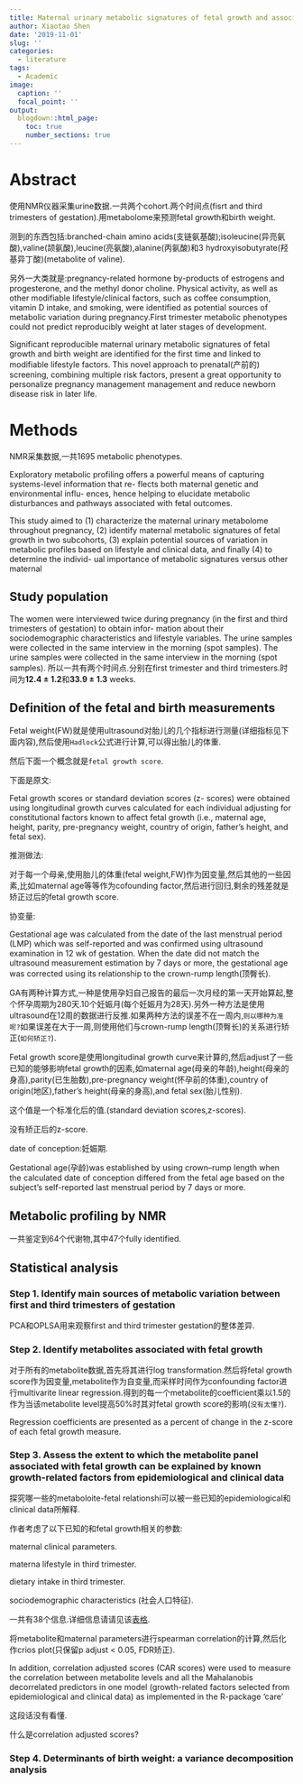 ```yaml
---
title: Maternal urinary metabolic signatures of fetal growth and associated clinical and environmental factors in the INMA study文献阅读总结
author: Xiaotao Shen
date: '2019-11-01'
slug: ''
categories:
  - literature
tags:
  - Academic
image:
  caption: ''
  focal_point: ''
output:
  blogdown::html_page:
    toc: true
    number_sections: true
---
```


# Abstract

使用NMR仪器采集urine数据.一共两个cohort.两个时间点(fisrt and third trimesters of gestation).用metabolome来预测fetal growth和birth weight.

测到的东西包括:branched-chain amino acids(支链氨基酸);isoleucine(异亮氨酸),valine(颉氨酸),leucine(亮氨酸),alanine(丙氨酸)和3 hydroxyisobutyrate(羟基异丁酸)(metabolite of valine).

另外一大类就是:pregnancy-related hormone by-products of estrogens and progesterone, and the methyl donor choline.
Physical activity, as well as other modifiable lifestyle/clinical factors, such as coffee consumption, vitamin D intake, and smoking, were identified as potential sources of metabolic variation during pregnancy.First trimester metabolic phenotypes could not predict reproducibly weight at later stages of development. 

Significant reproducible maternal urinary metabolic signatures of fetal growth and birth weight are identified for the first time and linked to modifiable lifestyle factors. This novel approach to prenatal(产前的) screening, combining multiple risk factors, present a great opportunity to personalize pregnancy management management and reduce newborn disease risk in later life.


# Methods

NMR采集数据,一共1695 metabolic phenotypes.

Exploratory metabolic profiling offers a powerful means of capturing systems-level information that re- flects both maternal genetic and environmental influ- ences, hence helping to elucidate metabolic disturbances and pathways associated with fetal outcomes.

This study aimed to (1) characterize the maternal urinary metabolome throughout pregnancy, (2) identify maternal metabolic signatures of fetal growth in two subcohorts, (3) explain potential sources of variation in metabolic profiles based on lifestyle and clinical data, and finally (4) to determine the individ- ual importance of metabolic signatures versus other maternal


## Study population

The women were interviewed twice during pregnancy (in the first and third trimesters of gestation) to obtain infor- mation about their sociodemographic characteristics and lifestyle variables. The urine samples were collected in the same interview in the morning (spot samples). The urine samples were collected in the same interview in the morning (spot samples). 所以一共有两个时间点.分别在first trimester and third trimesters.时间为**12.4 ± 1.2**和**33.9 ± 1.3** weeks.

## Definition of the fetal and birth measurements

Fetal weight(FW)就是使用ultrasound对胎儿的几个指标进行测量(详细指标见下面内容),然后使用`Hadlock`公式进行计算,可以得出胎儿的体重.

然后下面一个概念就是`fetal growth score`.

下面是原文:

Fetal growth scores or standard deviation scores (z- scores) were obtained using longitudinal growth curves calculated for each individual adjusting for constitutional factors known to affect fetal growth (i.e., maternal age, height, parity, pre-pregnancy weight, country of origin, father’s height, and fetal sex).

推测做法:

对于每一个母亲,使用胎儿的体重(fetal weight,FW)作为因变量,然后其他的一些因素,比如maternal age等等作为cofounding factor,然后进行回归,剩余的残差就是矫正过后的fetal growth score.

协变量:

Gestational age was calculated from the date of the last menstrual period (LMP) which was self-reported and was confirmed using ultrasound examination in 12 wk of gestation. When the date did not match the ultrasound measurement estimation by 7 days or more, the gestational age was corrected using its relationship to the crown-rump length(顶臀长).

GA有两种计算方式,一种是使用孕妇自己报告的最后一次月经的第一天开始算起,整个怀孕周期为280天.10个妊娠月(每个妊娠月为28天).另外一种方法是使用ultrasound在12周的数据进行反推.如果两种方法的误差不在一周内,`则以哪种为准呢?`如果误差在大于一周,则使用他们与crown-rump length(顶臀长)的关系进行矫正(`如何矫正?`).

Fetal growth score是使用longitudinal growth curve来计算的,然后adjust了一些已知的能够影响fetal growth的因素,如maternal age(母亲的年龄),height(母亲的身高),parity(已生胎数),pre-pregnancy weight(怀孕前的体重),country of origin(地区),father’s height(母亲的身高),and fetal sex(胎儿性别).

这个值是一个标准化后的值.(standard deviation scores,z-scores).

没有矫正后的z-score.

date of conception:妊娠期.

Gestational age(孕龄)was established by using crown–rump length when the calculated date of conception differed from the fetal age based on the subject’s self-reported last menstrual period by 7 days or more.


## Metabolic profiling by NMR

一共鉴定到64个代谢物,其中47个fully identified.

## Statistical analysis

### Step 1. Identify main sources of metabolic variation between first and third trimesters of gestation

PCA和OPLSA用来观察first and third trimester gestation的整体差异.

### Step 2. Identify metabolites associated with fetal growth

对于所有的metabolite数据,首先将其进行log transformation.然后将fetal growth score作为因变量,metabolite作为自变量,而采样时间作为confounding factor进行multivarite linear regression.得到的每一个metabolite的coefficient乘以1.5的作为当该metabolite level提高50%时其对fetal growth score的影响(`没有太懂?`).

Regression coefficients are presented as a percent of change in the z-score of each fetal growth measure.

### Step 3. Assess the extent to which the metabolite panel associated with fetal growth can be explained by known growth-related factors from epidemiological and clinical data

探究哪一些的metaboloite-fetal relationshi可以被一些已知的epidemiological和clinical data所解释.

作者考虑了以下已知的和fetal growth相关的参数:

maternal clinical parameters.

materna lifestyle in third trimester.

dietary intake in third trimester.

sociodemographic characteristics (社会人口特征).

一共有38个信息.详细信息请请见该[表格](https://office365stanford-my.sharepoint.com/:x:/r/personal/shenxt_stanford_edu/_layouts/15/Doc.aspx?sourcedoc=%7BE1FAE2E0-2B7D-4600-A1E3-2EC7B2391350%7D&file=41467_2019_11881_MOESM4_ESM.xlsx&action=default&mobileredirect=true).

将metabolite和maternal parameters进行spearman correlation的计算,然后化作crios plot(只保留p adjust < 0.05, FDR矫正).


In addition, correlation adjusted scores (CAR scores) were used to measure the correlation between metabolite levels and all the Mahalanobis decorrelated predictors in one model (growth-related factors selected from epidemiological and clinical data) as implemented in the R-package ‘care’

这段话没有看懂.

什么是correlation adjusted scores?

### Step 4. Determinants of birth weight: a variance decomposition analysis




